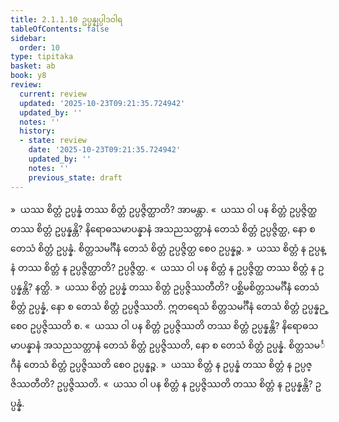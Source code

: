 ```yaml
---
title: 2.1.1.10 ဥပ္ပန္နုပ္ပါဒဝါရ
tableOfContents: false
sidebar:
  order: 10
type: tipitaka
basket: ab
book: y8
review:
  current: review
  updated: '2025-10-23T09:21:35.724942'
  updated_by: ''
  notes: ''
  history:
  - state: review
    date: '2025-10-23T09:21:35.724942'
    updated_by: ''
    notes: ''
    previous_state: draft
---
```



<ReviewStatus review={frontmatter.review} showDetails={true} />

<HypothesisAnnotation frontmatter={frontmatter} />

<DynamicBreadcrumb />

<Division number="78" book="y8" e="ch" v="34" p="305">

<Paragraph number="345" book="y8">
»  ယဿ စိတ္တံ ဥပ္ပန္နံ တဿ စိတ္တံ ဥပ္ပဇ္ဇိတ္ထာတိ? အာမန္တာ.
</Paragraph>

<Paragraph number="346" book="y8">
«  ယဿ ဝါ ပန စိတ္တံ ဥပ္ပဇ္ဇိတ္ထ တဿ စိတ္တံ ဥပ္ပန္နန္တိ?
</Paragraph>

<Paragraph number="347" book="y8">
နိရောဓသမာပန္နာနံ အသညသတ္တာနံ တေသံ စိတ္တံ ဥပ္ပဇ္ဇိတ္ထ, နော စ တေသံ စိတ္တံ ဥပ္ပန္နံ. စိတ္တသမင်္ဂီနံ တေသံ စိတ္တံ ဥပ္ပဇ္ဇိတ္ထ စေဝ ဥပ္ပန္နဉ္စ.
</Paragraph>

<Paragraph number="348" book="y8">
»  ယဿ စိတ္တံ န ဥပ္ပန္နံ တဿ စိတ္တံ န ဥပ္ပဇ္ဇိတ္ထာတိ? ဥပ္ပဇ္ဇိတ္ထ.
</Paragraph>

<Paragraph number="349" book="y8">
«  ယဿ ဝါ ပန စိတ္တံ န ဥပ္ပဇ္ဇိတ္ထ တဿ စိတ္တံ န ဥပ္ပန္နန္တိ? နတ္ထိ.
</Paragraph>

</Division>
<Division number="79" book="y8" e="ch" v="34" p="305">

<Paragraph number="350" book="y8">
»  ယဿ စိတ္တံ ဥပ္ပန္နံ တဿ စိတ္တံ ဥပ္ပဇ္ဇိဿတီတိ?
</Paragraph>

<Paragraph number="351" book="y8">
ပစ္ဆိမစိတ္တသမင်္ဂီနံ တေသံ စိတ္တံ ဥပ္ပန္နံ, နော စ တေသံ စိတ္တံ ဥပ္ပဇ္ဇိဿတိ. ဣတရေသံ စိတ္တသမင်္ဂီနံ တေသံ စိတ္တံ ဥပ္ပန္နဉ္စေဝ ဥပ္ပဇ္ဇိဿတိ စ.
</Paragraph>

<Paragraph number="352" book="y8">
«  ယဿ ဝါ ပန စိတ္တံ ဥပ္ပဇ္ဇိဿတိ တဿ စိတ္တံ ဥပ္ပန္နန္တိ?
</Paragraph>

<Paragraph number="353" book="y8">
နိရောဓသမာပန္နာနံ အသညသတ္တာနံ တေသံ စိတ္တံ ဥပ္ပဇ္ဇိဿတိ, နော စ တေသံ စိတ္တံ ဥပ္ပန္နံ. စိတ္တသမင်္ဂီနံ တေသံ စိတ္တံ ဥပ္ပဇ္ဇိဿတိ စေဝ ဥပ္ပန္နဉ္စ.
</Paragraph>

<Paragraph number="354" book="y8">
»  ယဿ စိတ္တံ န ဥပ္ပန္နံ တဿ စိတ္တံ န ဥပ္ပဇ္ဇိဿတီတိ? ဥပ္ပဇ္ဇိဿတိ.
</Paragraph>

<Paragraph number="355" book="y8">
«  ယဿ ဝါ ပန စိတ္တံ န ဥပ္ပဇ္ဇိဿတိ တဿ စိတ္တံ န ဥပ္ပန္နန္တိ? ဥပ္ပန္နံ.
</Paragraph>
</Division>